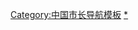 {{Navbox 
|name = 大同市市长
|title = [[大同市]][[大同市市长列表|市长]]
|above = [[大同市政府]]
|state =  {{{state|collapsed}}}
|selected = {{{1}}}
|groupstyle = text-align:left;

|group1 = {{Flagicon|PRC}} [[大同市人民政府]]市长
|list1 = [[赵汉 (1919年)|赵汉]]{{to}}[[赵振中]]{{to}}[[李铁生]]

|group2 = {{nowrap begin}}{{Flagicon|PRC}} [[大同市人民委员会]]市长{{nowrap end}}
|list2 = [[李铁生]]{{to}}[[孟启明]]{{to}}[[薛凤霄]]{{to}}[[王文如]]

|group3 = {{Flagicon|PRC}} [[大同市革命委员会]]主任
|list3 = [[王金贵]]{{to}}[[赵力之]]{{to}}[[和愚]]{{to}}[[关汉文]]

|group4 = {{Flagicon|PRC}} [[大同市人民政府]]市长
|list4 = [[关汉文]]{{to}}[[王玉龙]]{{to}}[[王辉]]{{to}}[[李有美]]{{to}}[[程步云]]{{to}}[[杜玉林]]{{to}}[[靳善忠]]{{to}}[[孙辅智]]{{to}}[[郭良孝]]{{to}}[[丰立祥]]{{to}}[[耿彦波]]{{to}}[[李俊明]]{{to}}[[马彦平]]{{to}}[[武宏文]]{{to}}[[張強 (1966年)|張強]]

|below = [[大同市市长列表]]
}}<noinclude>
[[Category:中国市长导航模板]]
[[Category:中华人民共和国大同市市长|*]]
</noinclude>